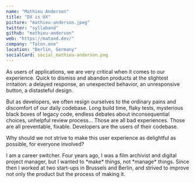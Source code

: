 ```yaml
---
name: "Mathieu Anderson"
title: "DX is UX"
picture: "mathieu-anderson.jpeg"
twitter: "syllaband"
github: "mathieu-anderson"
web: "https://matand.dev/"
company: "Talon.one"
location: "Berlin, Germany"
socialCard: social_mathieu-anderson.png
---
```



<Youtube
  src="s_9MnfNxqQs"
  title="DX is UX"
/>

<Tweet
  title="Sketchnotes from the talk of Mathieu Anderson at JSConf Budapest 2022"
  id="1532733738165145601"
/>

<Flickr
  title="Mathieu Anderson at JSConf Budapest 2022"
  href="https://www.flickr.com/photos/jsconfbp/albums/72177720299757265"
  image="https://live.staticflickr.com/65535/52143020128_9b76aac477_z.jpg"
/>

<p>
  As users of applications, we are very critical when it comes to our experience. Quick to dismiss and abandon products
  at the slightest irritation: a delayed response, an unexpected behavior, an unresponsive button, a distasteful design.
</p>

<p>
  But as developers, we often resign ourselves to the ordinary pains and discomfort of our daily codebase.
  Long build time, flaky tests, mysterious black boxes of legacy code, endless debates about inconsequential choices,
  unhelpful review process… Those are all bad experiences. Those are all preventable, fixable.
  Developers are the users of their codebase.
</p>

<p>
  Why should we not strive to make this user experience as delightful as possible, for everyone involved?
</p>

<p>
  I am a career switcher. Four years ago, I was a film archivist and digital project manager, but I wanted to *make* things,
   not *manage* things. Since then I worked at two start-ups in Brussels and Berlin, and strived to improve not only
   the product but the process of making it.
</p>
